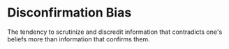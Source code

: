 # Disconfirmation Bias

The tendency to scrutinize and discredit information that contradicts one's beliefs more than information that confirms them.